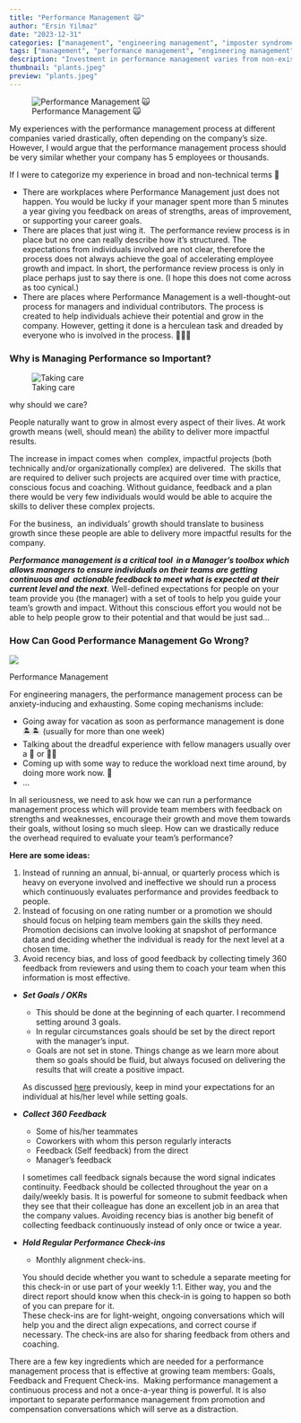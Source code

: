 ```yaml
---
title: "Performance Management 🙀"
author: "Ersin Yilmaz"
date: "2023-12-31"
categories: ["management", "engineering management", "imposter syndrome", "career development", "career management"]
tags: ["management", "performance management", "engineering management"]
description: "Investment in performance management varies from non-existent in some workplaces to months out of the year in others. Performance management season is the time of year when every manager's stress level sky-rockets and they start dreaming of vacation."
thumbnail: "plants.jpeg"
preview: "plants.jpeg"
---
```


![Performance Management 🙀](plants.jpeg)

My experiences with the performance management process at different companies varied drastically, often depending on the company's size. However, I would argue that the performance management process should be very similar whether your company has 5 employees or thousands.

If I were to categorize my experience in broad and non-technical terms 🤠

-   There are workplaces where Performance Management just does not happen. You would be lucky if your manager spent more than 5 minutes a year giving you feedback on areas of strengths, areas of improvement, or supporting your career goals.
-   There are places that just wing it.  The performance review process is in place but no one can really describe how it's structured. The expectations from individuals involved are not clear, therefore the process does not always achieve the goal of accelerating employee growth and impact. In short, the performance review process is only in place perhaps just to say there is one. (I hope this does not come across as too cynical.)
-   There are places where Performance Management is a well-thought-out process for managers and individual contributors. The process is created to help individuals achieve their potential and grow in the company. However, getting it done is a herculean task and dreaded by everyone who is involved in the process. 💪🏼😩

### Why is Managing Performance so Important?

![Taking care](watering.jpeg)

why should we care?

People naturally want to grow in almost every aspect of their lives. At work growth means (well, should mean) the ability to deliver more impactful results.

The increase in impact comes when  complex, impactful projects (both technically and/or organizationally complex) are delivered.  The skills that are required to deliver such projects are acquired over time with practice, conscious focus and coaching. Without guidance, feedback and a plan there would be very few individuals would would be able to acquire the skills to deliver these complex projects.

For the business,  an individuals' growth should translate to business growth since these people are able to delivery more impactful results for the company.

_**Performance management is a critical tool  in a Manager's toolbox which allows managers to ensure individuals on their teams are getting continuous and  actionable feedback to meet what is expected at their current level and the next**_. Well-defined expectations for people on your team provide you (the manager) with a set of tools to help you guide your team's growth and impact. Without this conscious effort you would not be able to help people grow to their potential and that would be just sad...

### How Can Good Performance Management Go Wrong?

![](broken-heart.jpeg)

Performance Management 

For engineering managers, the performance management process can be anxiety-inducing and exhausting. Some coping mechanisms include:  

-   Going away for vacation as soon as performance management is done 🏝🏝 (usually for more than one week)
-   Talking about the dreadful experience with fellow managers usually over a 🍷 or 🍷🍷
-   Coming up with some way to reduce the workload next time around, by doing more work now. 📜
-   ...

In all seriousness, we need to ask how we can run a performance management process which will provide team members with feedback on strengths and weaknesses, encourage their growth and move them towards their goals, without losing so much sleep. How can we drastically reduce the overhead required to evaluate your team's performance?

**Here are some ideas:**

1.  Instead of running an annual, bi-annual, or quarterly process which is heavy on everyone involved and ineffective we should run a process which continuously evaluates performance and provides feedback to people.
2.  Instead of focusing on one rating number or a promotion we should should focus on helping team members gain the skills they need. Promotion decisions can involve looking at snapshot of performance data and deciding whether the individual is ready for the next level at a chosen time.
3.  Avoid recency bias, and loss of good feedback by collecting timely 360 feedback from reviewers and using them to coach your team when this information is most effective.

-   **_Set Goals / OKRs_**
    
    -   This should be done at the beginning of each quarter. I recommend setting around 3 goals.
    -   In regular circumstances goals should be set by the direct report with the manager's input.
    -   Goals are not set in stone. Things change as we learn more about them so goals should be fluid, but always focused on delivering the results that will create a positive impact.
    
    As discussed [here](https://ersin-yilmaz.com/start-with-this/) previously, keep in mind your expectations for an individual at his/her level while setting goals.
    
-   **_Collect 360 Feedback_**
    
    -   Some of his/her teammates
    -   Coworkers with whom this person regularly interacts
    -   Feedback (Self feedback) from the direct
    -   Manager's feedback
    
    I sometimes call feedback signals because the word signal indicates continuity. Feedback should be collected throughout the year on a daily/weekly basis. It is powerful for someone to submit feedback when they see that their colleague has done an excellent job in an area that the company values. Avoiding recency bias is another big benefit of collecting feedback continuously instead of only once or twice a year.
    

  

-   **_Hold Regular Performance Check-ins_**
    
    -   Monthly alignment check-ins.
    
    You should decide whether you want to schedule a separate meeting for this check-in or use part of your weekly 1:1. Either way, you and the direct report should know when this check-in is going to happen so both of you can prepare for it.  
    These check-ins are for light-weight, ongoing conversations which will help you and the direct align expecations, and correct course if necessary. The check-ins are also for sharing feedback from others and coaching.
    

There are a few key ingredients which are needed for a performance management process that is effective at growing team members: Goals, Feedback and Frequent Check-ins.  Making performance management a continuous process and not a once-a-year thing is powerful. It is also important to separate performance management from promotion and compensation conversations which will serve as a distraction.